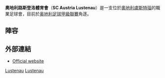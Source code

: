 {{Infobox football club
| clubname   = 奧地利路斯登洛
| image      = 
| fullname   = Sportclub Austria Lustenau
| nickname   = 
| founded    = {{Start date and years ago|1914|6}}
| ground     = [[盧斯特瑙|盧斯特瑙]]，[[Reichshofstadion|Reichshofstadion]]
| capacity   = 8,800
| chairman   = [[Hubert_Nagel|Hubert Nagel]]
| manager    = Gernot Plassnegger
| league     = [[奧地利足球超級聯賽|奧地利足球超級聯賽]]
| season     = 2021–22
| position   = 奧乙，第 1 位（升班）
| pattern_la1   = 
| pattern_b1    = _uhlsportessential1gw
| pattern_ra1   = 
| pattern_sh1   = 
| pattern_so1   = 
| leftarm1      = 008000
| body1         = 008000
| rightarm1     = 008000
| shorts1       = 008000
| socks1        = 008000
| pattern_la2   = _uhlsportstram19wb
| pattern_b2    = _uhlsportstram19wb
| pattern_ra2   = _uhlsportstram19wb
| pattern_sh2   = 
| pattern_so2   = 
| leftarm2      = FFFFFF
| body2         = FFFFFF
| rightarm2     = FFFFFF
| shorts2       = FFFFFF
| socks2        = FFFFFF
| pattern_la3   = 
| pattern_b3    = 
| pattern_ra3   = 
| pattern_sh3   = 
| pattern_so3   = 
| leftarm3      = 
| body3         = 
| rightarm3     = 
| shorts3       = 
| socks3        = 
}}
'''奧地利路斯登洛體育會'''（'''SC Austria Lustenau'''）是一支位於[[奧地利|奧地利]][[盧斯特瑙|盧斯特瑙]]的職業足球會，目前於[[奥地利足球甲級聯賽|奥地利足球甲級聯賽]]角逐。

== 陣容 ==
{{updated|2016年3月4日}}
{{Fs start}}
{{Fs player|no= 1|nat=Austria|name=Christopher Knett|pos=GK}}
{{Fs player|no= 2|nat=Brazil|name=Filipe Alves|pos=DF}}
{{Fs player|no= 4|nat=Austria|name=Martin Kreuzriegler|pos=DF}}
{{Fs player|no= 5|nat=Austria|name=[[Christoph_Stückler|Christoph Stückler]]|pos=DF}}
{{Fs player|no= 6|nat=Austria|name=Lukas Tursch|pos=MF}}
{{Fs player|no= 7|nat=Brazil|name=Jailson|pos=FW}}
{{Fs player|no= 8|nat=Brazil|name=Bruno Felipe|pos=FW}}
{{Fs player|no= 9|nat=Austria|name=[[Seifedin_Chabbi|Seifedin Chabbi]]|pos=FW}}
{{Fs player|no=10|nat=Germany|name=[[Julian_Wießmeier|Julian Wießmeier]]|pos=MF}}
{{Fs player|no=12|nat=Brazil|name=[[Thiago_De_Lima_Silva|Thiago]]|pos=FW}}
{{Fs player|no=14|nat=Austria|name=[[Alexander_Aschauer|Alexander Aschauer]]|pos=FW}}
{{Fs player|no=15|nat=Austria|name=Nicolas Mohr|pos=GK}}
{{Fs player|no=16|nat=Austria|name=Peter Haring|pos=MF}}
{{Fs mid}}
{{Fs player|no=17|nat=Austria|name=Daniel Sobkova|pos=MF}}
{{Fs player|no=19|nat=Austria|name=Maximilian Moser|pos=DF}}
{{Fs player|no=20|nat=Benin|name=[[Jodel_Dossou|Jodel Dossou]]|pos=MF}}
{{Fs player|no=21|nat=Austria|name=Okan Öner|pos=MF}}
{{Fs player|no=23|nat=Austria|name=Pius Grabher|pos=MF}}
{{Fs player|no=24|nat=Austria|name=Mario Bolter|pos=MF}}
{{Fs player|no=26|nat=Austria|name=Lukas Grill|pos=MF}}
{{Fs player|no=27|nat=Austria|name=Marco Krainz|pos=MF}}
{{Fs player|no=28|nat=Germany|name=Philip Roller|pos=MF}}
{{Fs player|no=33|nat=Turkey|name=[[İlkay_Durmuş|İlkay Durmuş]]|pos=DF}}
{{Fs player|no=39|nat=Austria|name=Dejan Zivanovic|pos=GK}}
{{Fs player|no=66|nat=Austria|name=Emanuel Sakic|pos=DF}}
{{Fs end}}

== 外部連結 ==
* {{de icon}} [https://web.archive.org/web/20100208215840/http://www.austria-lustenau.at/ Official website]

[[Category:奥地利足球俱樂部|Lustenau]]
[[Category:1914年建立的足球俱樂部|Lustenau]]